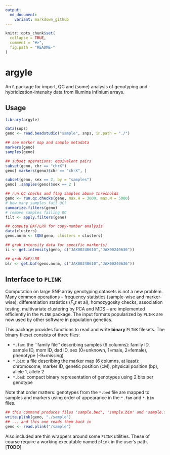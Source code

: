 ```yaml
---
output:
  md_document:
    variant: markdown_github
---
```


<!-- README.md is generated from README.Rmd. Please edit that file -->

```r
knitr::opts_chunk$set(
  collapse = TRUE,
  comment = "#>",
  fig.path = "README-"
)
```


# argyle
An `R` package for import, QC and (some) analysis of genotyping and hybridization-intensity data from Illumina Infinium arrays.

## Usage
```r
library(argyle)

data(snps)
geno <- read.beadstudio("sample", snps, in.path = "./")

## see marker map and sample metadata
markers(geno)
samples(geno)

## subset operations: equivalent pairs
subset(geno, chr == "chrX")
geno[ markers(geno)$chr == "chrX", ]

subset(geno, sex == 2, by = "samples")
geno[ ,samples(geno)$sex == 2 ]

## run QC checks and flag samples above thresholds
geno <- run.qc.checks(geno, max.H = 3000, max.N = 5000)
# how many samples fail QC?
summarize.filters(geno)
# remove samples failing QC
filt <- apply.filters(geno)

## compute BAF/LRR for copy-number analysis
data(clusters)
geno.norm <- tQN(geno, clusters = clusters)

## grab intensity data for specific marker(s)
ii <- get.intensity(geno, c("JAX00240610","JAX00240636"))

## grab BAF/LRR
blr <- get.baf(geno.norm, c("JAX00240610","JAX00240636"))
```

## Interface to `PLINK`
Computation on large SNP array genotyping datasets is not a new problem.  Many common operations -- frequency statistics (sample-wise and marker-wise), differentiation statistics ($F_st$ et al), homozygosity checks, association testing, multivariate clustering by PCA and MDS -- are implemented efficiently in the `PLINK` package.  The input formats popularized by `PLINK` are now used by other software in population genetics.

This package provides functions to read and write **binary** `PLINK` filesets.  The binary fileset consists of three files:

* `*.fam`: the ``family file'' describing samples (6 columns): family ID, sample ID, mom ID, dad ID, sex (0=unknown, 1=male, 2=female), phenotype (-9=missing)
* `*.bim`: a file describing the marker map (6 columns, at least): chromosome, marker ID, genetic position (cM), physical position (bp), allele 1, allele 2
* `*.bed`: compact binary representation of genotypes using 2 bits per genotype

Note that order matters: genotypes from the `*.bed` file are mapped to samples and markers using order of appearance in the `*.fam` and `*.bim` files.
```r
## this command produces files 'sample.bed', 'sample.bim' and 'sample.fam'
write.plink(geno, "./sample")
## ... and this one reads them back in
geno <- read.plink("/sample")
```

Also included are thin wrappers around some `PLINK` utilities.  These of course require a working executable named `plink` in the user's path. [**TODO**]